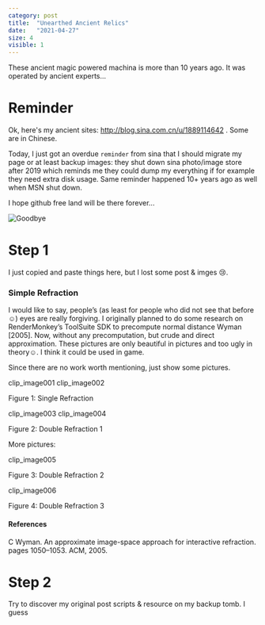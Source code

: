 ```yaml
---
category: post
title:  "Unearthed Ancient Relics"
date:   "2021-04-27"
size: 4
visible: 1
---
```


These ancient magic powered machina is more than 10 years ago. It was operated by ancient experts...

# Reminder
Ok, here's my ancient sites: http://blog.sina.com.cn/u/1889114642 . Some are in Chinese.

Today, I just got an overdue `reminder` from sina that I should migrate my page or at least backup images: they shut down sina photo/image store after 2019 which reminds me they could dump my everything if for example they need extra disk usage. Same reminder happened 10+ years ago as well when MSN shut down. 

I hope github free land will be there forever...

![Goodbye](https://drive.google.com/uc?export=view&id=1XlIHwNeQmrUH7udZ_NuG7fBUY90xgXUc")

# Step 1
I just copied and paste things here, but I lost some post & imges 😢. 

### Simple Refraction

I would like to say, people’s (as least for people who did not see that before ☺) eyes are really forgiving. I originally planned to do some research on RenderMonkey’s ToolSuite SDK to precompute normal distance Wyman [2005]. Now, without any precomputation, but crude and direct approximation. These pictures are only beautiful in pictures and too ugly in theory☺. I think it could be used in game.

Since there are no work worth mentioning, just show some pictures.

clip_image001 clip_image002

Figure 1: Single Refraction

clip_image003 clip_image004

Figure 2: Double Refraction 1

More pictures:

clip_image005

Figure 3: Double Refraction 2

clip_image006

Figure 4: Double Refraction 3

#### References

C Wyman. An approximate image-space approach for interactive refraction. pages 1050–1053. ACM, 2005.



# Step 2
Try to discover my original post scripts & resource on my backup tomb. I guess
